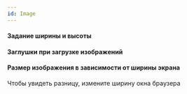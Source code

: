 ```yaml
---
id: Image
---
```




#### Задание ширины и высоты

<Example
    component={WidthAndHeight}
    source={WidthAndHeightSource}
/>

#### Заглушки при загрузке изображений

<Example
    component={LoadErrorStub}
    source={LoadErrorStubSource}
/>

#### Размер изображения в зависимости от ширины экрана

Чтобы увидеть разницу, измените ширину окна браузера

<Example
    component={SizesAndSrcset}
    source={SizesAndSrcsetSource}
/>
